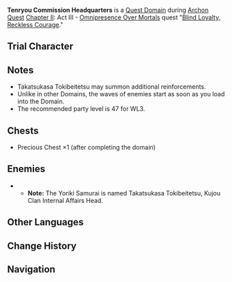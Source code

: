 {{Domain Infobox
|title        = Tenryou Commission Headquarters
|image        = Domain Tenryou Commission Headquarters.png
|type         = Quest
|description  = {{sic|Tenryou Commission Headquarters|hide=1}}
|domain       = 
|quest        = Blind Loyalty, Reckless Courage
|quest_type   = Archon
|region       = Inazuma
|area         = Narukami Island
|subarea      = Inazuma City
|requiredAR   = 30
|recLevel     = 90
|recElements  = <!--none-->
|trial        = Kujou Sara
}}
'''Tenryou Commission Headquarters''' is a [[Quest Domain]] during [[Archon Quest]] [[Chapter II]]: Act III - [[Omnipresence Over Mortals]] quest "[[Blind Loyalty, Reckless Courage]]."

==Trial Character==
{{Trial Character
|wl                     = 8
|character_name          = Kujou Sara
|character_level8        = 90
|constellation8          = 3
|weapon_name             = Favonius Warbow
|weapon_level8           = 90
|refinement8             = 1
|artifact_flower         = Royal Flora
|artifact_feather        = Royal Plume
|artifact_sands          = Royal Pocket Watch
|artifact_goblet         = Royal Silver Urn
|artifact_circlet        = Royal Masque
|artifact_level8         = 20
|set1                    = Noblesse Oblige
|set1_piece_bonus        = 4
|normal_attack_talent8   = 8
|elemental_skill_talent8 = 8
|elemental_burst_talent8 = 11
|hp8                     = 21,697
|atk8                    = 1,627
|def8                    = 752
|em8                     = 105
|er8                     = 196.2%
|crit_rate8              = 57.1%
|crit_dmg8               = 91.9%
}}

==Notes==
* Takatsukasa Tokibeitetsu may summon additional reinforcements.
* Unlike in other Domains, the waves of enemies start as soon as you load into the Domain.
* The recommended party level is 47 for WL3.

==Chests==
* Precious Chest ×1 (after completing the domain)

==Enemies==
{{Domain Enemies
|header=
|subheader1=Wave 1
|objective1=Defeat the Tenryou Commission Guards
|enemies1=Shogunate Infantry*4
|subheader2=Wave 2
|objective2=Defeat the Tenryou Commission Guard reinforcements
|enemies2=Shogunate Infantry*6,Shogunate Infantry Captain
|subheader3=Wave 3
|objective3=Defeat the Internal Affairs Head
|enemies3=Yoriki Samurai
}}
**'''Note:''' The Yoriki Samurai is named Takatsukasa Tokibeitetsu, Kujou Clan Internal Affairs Head.

==Other Languages==
{{Transclude|Tenryou Commission Headquarters|Other Languages}}

==Change History==
{{Change History|2.1}}

==Navigation==
{{Domain Navbox|Temporary}}